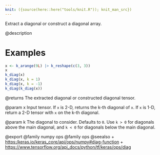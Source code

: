 ```yaml
---
knit: ({source(here::here("tools/knit.R")); knit_man_src})
---
```

Extract a diagonal or construct a diagonal array.

@description

# Examples
```r
x <- k_arange(9L) |> k_reshape(c(3, 3))
x
k_diag(x)
k_diag(x, k = 1)
k_diag(x, k = -1)
k_diag(k_diag(x))
```

@returns
The extracted diagonal or constructed diagonal tensor.

@param x
Input tensor. If `x` is 2-D, returns the k-th diagonal of `x`.
If `x` is 1-D, return a 2-D tensor with `x` on the k-th diagonal.

@param k
The diagonal to consider. Defaults to `0`. Use `k > 0` for diagonals
above the main diagonal, and `k < 0` for diagonals below
the main diagonal.

@export
@family numpy ops
@family ops
@seealso
+ <https:/keras.io/keras_core/api/ops/numpy#diag-function>
+ <https://www.tensorflow.org/api_docs/python/tf/keras/ops/diag>
